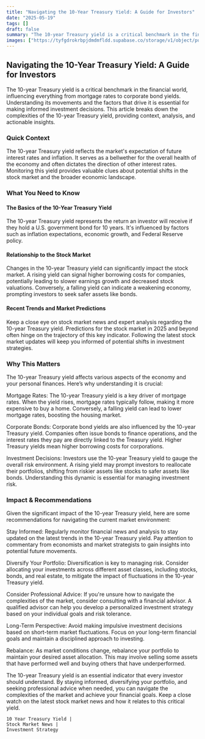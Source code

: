 ```yaml
---
title: "Navigating the 10-Year Treasury Yield: A Guide for Investors"
date: "2025-05-19"
tags: []
draft: false
summary: "The 10-year Treasury yield is a critical benchmark in the financial world, influencing everything from mortgage rates to corporate bond yields. Understanding its movements and the factors that drive it is essential for making informed investment decisions. This article breaks down the complexities of the 10-year Treasury yield, providing context, analysis, and actionable insights."
images: ["https://tyfgdrokrbpjdmdmfldd.supabase.co/storage/v1/object/public/image/2025-05-19-12-05-00-097+02-00.jpg"]
---
```




## Navigating the 10-Year Treasury Yield: A Guide for Investors

The 10-year Treasury yield is a critical benchmark in the financial world, influencing everything from mortgage rates to corporate bond yields. Understanding its movements and the factors that drive it is essential for making informed investment decisions. This article breaks down the complexities of the 10-year Treasury yield, providing context, analysis, and actionable insights.

### Quick Context

The 10-year Treasury yield reflects the market's expectation of future interest rates and inflation. It serves as a bellwether for the overall health of the economy and often dictates the direction of other interest rates. Monitoring this yield provides valuable clues about potential shifts in the stock market and the broader economic landscape.

### What You Need to Know

#### The Basics of the 10-Year Treasury Yield

The 10-year Treasury yield represents the return an investor will receive if they hold a U.S. government bond for 10 years. It's influenced by factors such as inflation expectations, economic growth, and Federal Reserve policy.

#### Relationship to the Stock Market

Changes in the 10-year Treasury yield can significantly impact the stock market. A rising yield can signal higher borrowing costs for companies, potentially leading to slower earnings growth and decreased stock valuations. Conversely, a falling yield can indicate a weakening economy, prompting investors to seek safer assets like bonds.

#### Recent Trends and Market Predictions

Keep a close eye on stock market news and expert analysis regarding the 10-year Treasury yield. Predictions for the stock market in 2025 and beyond often hinge on the trajectory of this key indicator. Following the latest stock market updates will keep you informed of potential shifts in investment strategies.

### Why This Matters

The 10-year Treasury yield affects various aspects of the economy and your personal finances. Here’s why understanding it is crucial:

Mortgage Rates: The 10-year Treasury yield is a key driver of mortgage rates. When the yield rises, mortgage rates typically follow, making it more expensive to buy a home. Conversely, a falling yield can lead to lower mortgage rates, boosting the housing market.

Corporate Bonds: Corporate bond yields are also influenced by the 10-year Treasury yield. Companies often issue bonds to finance operations, and the interest rates they pay are directly linked to the Treasury yield. Higher Treasury yields mean higher borrowing costs for corporations.

Investment Decisions: Investors use the 10-year Treasury yield to gauge the overall risk environment. A rising yield may prompt investors to reallocate their portfolios, shifting from riskier assets like stocks to safer assets like bonds. Understanding this dynamic is essential for managing investment risk.

### Impact & Recommendations

Given the significant impact of the 10-year Treasury yield, here are some recommendations for navigating the current market environment:

Stay Informed: Regularly monitor financial news and analysis to stay updated on the latest trends in the 10-year Treasury yield. Pay attention to commentary from economists and market strategists to gain insights into potential future movements.

Diversify Your Portfolio: Diversification is key to managing risk. Consider allocating your investments across different asset classes, including stocks, bonds, and real estate, to mitigate the impact of fluctuations in the 10-year Treasury yield.

Consider Professional Advice: If you're unsure how to navigate the complexities of the market, consider consulting with a financial advisor. A qualified advisor can help you develop a personalized investment strategy based on your individual goals and risk tolerance.

Long-Term Perspective: Avoid making impulsive investment decisions based on short-term market fluctuations. Focus on your long-term financial goals and maintain a disciplined approach to investing.

Rebalance: As market conditions change, rebalance your portfolio to maintain your desired asset allocation. This may involve selling some assets that have performed well and buying others that have underperformed.

The 10-year Treasury yield is an essential indicator that every investor should understand. By staying informed, diversifying your portfolio, and seeking professional advice when needed, you can navigate the complexities of the market and achieve your financial goals. Keep a close watch on the latest stock market news and how it relates to this critical yield.

    10 Year Treasury Yield | 
    Stock Market News | 
    Investment Strategy

